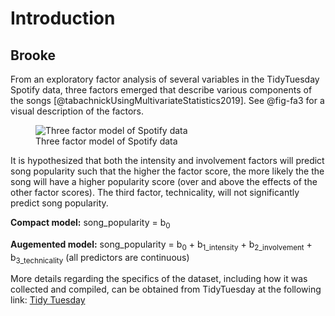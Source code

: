 # Introduction

## Brooke

From an exploratory factor analysis of several variables in the TidyTuesday Spotify data, three factors emerged that describe various components of the songs [@tabachnickUsingMultivariateStatistics2019]. See @fig-fa3 for a visual description of the factors.

![Three factor model of Spotify data](FA3_diagram.png){#fig-fa3}

It is hypothesized that both the intensity and involvement factors will predict song popularity such that the higher the factor score, the more likely the the song will have a higher popularity score (over and above the effects of the other factor scores). The third factor, technicality, will not significantly predict song popularity.

**Compact model:** song_popularity = b~0~

**Augemented model:** song_popularity = b~0~ + b~1_intensity~ + b~2_involvement~ + b~3_technicality~ (all predictors are continuous)

More details regarding the specifics of the dataset, including how it was collected and compiled, can be obtained from TidyTuesday at the following link: [Tidy Tuesday](https://github.com/rfordatascience/tidytuesday/blob/master/data/2020/2020-01-21/readme.md)
